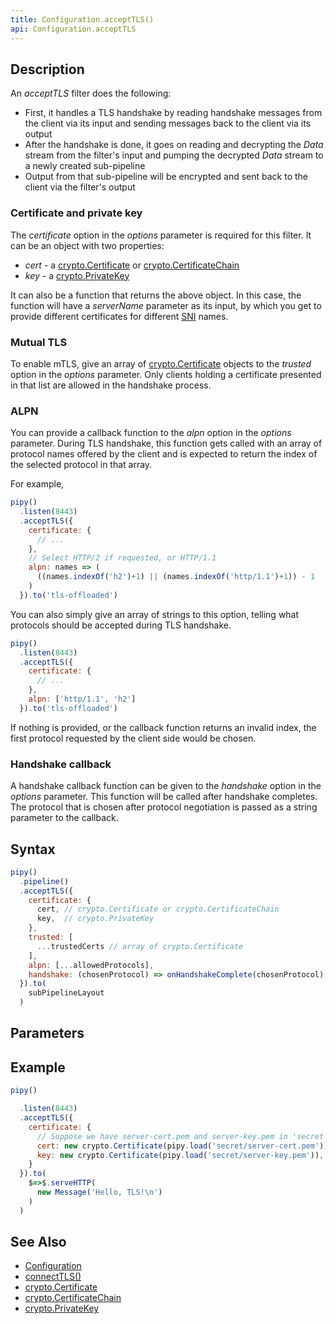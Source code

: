 ```yaml
---
title: Configuration.acceptTLS()
api: Configuration.acceptTLS
---
```


## Description

<Summary/>

<FilterDiagram
  name="acceptTLS"
  input="Data"
  output="Data"
  subInput="Data"
  subOutput="Data"
  subType="link"
/>

An _acceptTLS_ filter does the following:

- First, it handles a TLS handshake by reading handshake messages from the client via its input and sending messages back to the client via its output
- After the handshake is done, it goes on reading and decrypting the _Data_ stream from the filter's input and pumping the decrypted _Data_ stream to a newly created sub-pipeline
- Output from that sub-pipeline will be encrypted and sent back to the client via the filter's output

### Certificate and private key

The _certificate_ option in the _options_ parameter is required for this filter. It can be an object with two properties:

- _cert_ - a [crypto.Certificate](/reference/api/crypto/Certificate) or [crypto.CertificateChain](/reference/api/crypto/CertificateChain)
- _key_ - a [crypto.PrivateKey](/reference/api/crypto/PrivateKey)

It can also be a function that returns the above object. In this case, the function will have a _serverName_ parameter as its input, by which you get to provide different certificates for different [SNI](https://en.wikipedia.org/wiki/Server_Name_Indication) names.

### Mutual TLS

To enable mTLS, give an array of [crypto.Certificate](/reference/api/crypto/Certificate) objects to the _trusted_ option in the _options_ parameter. Only clients holding a certificate presented in that list are allowed in the handshake process.

### ALPN

You can provide a callback function to the _alpn_ option in the _options_ parameter. During TLS handshake, this function gets called with an array of protocol names offered by the client and is expected to return the index of the selected protocol in that array.

For example,

``` js
pipy()
  .listen(8443)
  .acceptTLS({
    certificate: {
      // ...
    },
    // Select HTTP/2 if requested, or HTTP/1.1
    alpn: names => (
      ((names.indexOf('h2')+1) || (names.indexOf('http/1.1')+1)) - 1
    )
  }).to('tls-offloaded')
```

You can also simply give an array of strings to this option, telling what protocols should be accepted during TLS handshake.

``` js
pipy()
  .listen(8443)
  .acceptTLS({
    certificate: {
      // ...
    },
    alpn: ['http/1.1', 'h2']
  }).to('tls-offloaded')
```

If nothing is provided, or the callback function returns an invalid index, the first protocol requested by the client side would be chosen.

### Handshake callback

A handshake callback function can be given to the _handshake_ option in the _options_ parameter. This function will be called after handshake completes. The protocol that is chosen after protocol negotiation is passed as a string parameter to the callback.

## Syntax

``` js
pipy()
  .pipeline()
  .acceptTLS({
    certificate: {
      cert, // crypto.Certificate or crypto.CertificateChain
      key,  // crypto.PrivateKey
    },
    trusted: [
      ...trustedCerts // array of crypto.Certificate
    ],
    alpn: [...allowedProtocols],
    handshake: (chosenProtocol) => onHandshakeComplete(chosenProtocol),
  }).to(
    subPipelineLayout
  )
```

## Parameters

<Parameters/>

## Example

``` js
pipy()

  .listen(8443)
  .acceptTLS({
    certificate: {
      // Suppose we have server-cert.pem and server-key.pem in 'secret' folder
      cert: new crypto.Certificate(pipy.load('secret/server-cert.pem')),
      key: new crypto.Certificate(pipy.load('secret/server-key.pem')),
    }
  }).to(
    $=>$.serveHTTP(
      new Message('Hello, TLS!\n')
    )
  )
```

## See Also

* [Configuration](/reference/api/Configuration)
* [connectTLS()](/reference/api/Configuration/connectTLS)
* [crypto.Certificate](/reference/api/crypto/Certificate)
* [crypto.CertificateChain](/reference/api/crypto/CertificateChain)
* [crypto.PrivateKey](/reference/api/crypto/PrivateKey)
